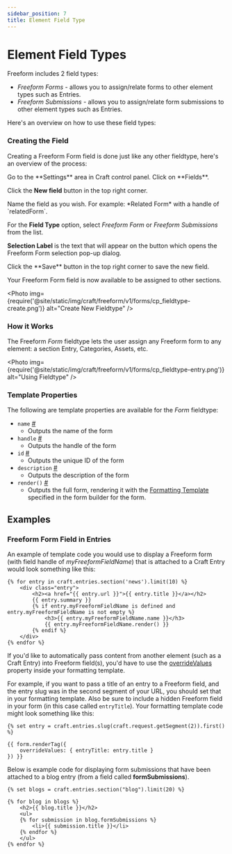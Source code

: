 ```yaml
---
sidebar_position: 7
title: Element Field Type
---
```



# Element Field Types

Freeform includes 2 field types:

- _Freeform Forms_ - allows you to assign/relate forms to other element types such as Entries.
- _Freeform Submissions_ - allows you to assign/relate form submissions to other element types such as Entries.

Here's an overview on how to use these field types:

### Creating the Field

Creating a Freeform Form field is done just like any other fieldtype, here's an overview of the process:

<VerticalStepWrapper>
<StepMarkdown>
Go to the **Settings** area in Craft control panel. Click on **Fields**.

Click the **New field** button in the top right corner.

</StepMarkdown>

<StepMarkdown>
Name the field as you wish. For example: *Related Form* with a handle of `relatedForm`.
</StepMarkdown>
<StepMarkdown>

For the **Field Type** option, select _Freeform Form_ or _Freeform Submissions_ from the list.

**Selection Label** is the text that will appear on the button which opens the Freeform Form selection pop-up dialog.

</StepMarkdown>
<StepMarkdown>
Click the **Save** button in the top right corner to save the new field.

</StepMarkdown>
</VerticalStepWrapper>

Your Freeform Form field is now available to be assigned to other sections.

<Photo
  img={require('@site/static/img/craft/freeform/v1/forms/cp_fieldtype-create.png')}
  alt="Create New Fieldtype"
/>

### How it Works

The Freeform _Form_ fieldtype lets the user assign any Freeform form to any element: a section Entry, Categories, Assets, etc.

<Photo
  img={require('@site/static/img/craft/freeform/v1/forms/cp_fieldtype-entry.png')}
  alt="Using Fieldtype"
/>

### Template Properties

The following are template properties are available for the _Form_ fieldtype:

- `name` <a href="#param-name" id="param-name" class="docs-anchor">#</a>
  - Outputs the name of the form
- `handle` <a href="#param-handle" id="param-handle" class="docs-anchor">#</a>
  - Outputs the handle of the form
- `id` <a href="#param-id" id="param-id" class="docs-anchor">#</a>
  - Outputs the unique ID of the form
- `description` <a href="#param-description" id="param-description" class="docs-anchor">#</a>
  - Outputs the description of the form
- `render()` <a href="#param-render" id="param-render" class="docs-anchor">#</a>
  - Outputs the full form, rendering it with the [Formatting Template](../templates/index.mdx) specified in the form builder for the form.

## Examples

### Freeform Form Field in Entries

An example of template code you would use to display a Freeform form (with field handle of _myFreeformFieldName_) that is attached to a Craft Entry would look something like this:

```twig {5-8} showLineNumbers
{% for entry in craft.entries.section('news').limit(10) %}
    <div class="entry">
        <h2><a href="{{ entry.url }}">{{ entry.title }}</a></h2>
        {{ entry.summary }}
        {% if entry.myFreeformFieldName is defined and entry.myFreeformFieldName is not empty %}
            <h3>{{ entry.myFreeformFieldName.name }}</h3>
            {{ entry.myFreeformFieldName.render() }}
        {% endif %}
    </div>
{% endfor %}
```

If you'd like to automatically pass content from another element (such as a Craft Entry) into Freeform field(s), you'd have to use the [overrideValues](../templates/objects/form.mdx#prop-custattr-overridevalues) property inside your formatting template.

For example, if you want to pass a title of an entry to a Freeform field, and the entry slug was in the second segment of your URL, you should set that in your formatting template. Also be sure to include a hidden Freeform field in your form (in this case called `entryTitle`). Your formatting template code might look something like this:

```twig showLineNumbers
{% set entry = craft.entries.slug(craft.request.getSegment(2)).first() %}

{{ form.renderTag({
    overrideValues: { entryTitle: entry.title }
}) }}
```

Below is example code for displaying form submissions that have been attached to a blog entry (from a field called **formSubmissions**).

```twig showLineNumbers
{% set blogs = craft.entries.section("blog").limit(20) %}

{% for blog in blogs %}
    <h2>{{ blog.title }}</h2>
    <ul>
    {% for submission in blog.formSubmissions %}
        <li>{{ submission.title }}</li>
    {% endfor %}
    </ul>
{% endfor %}
```
